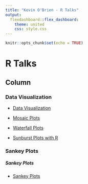 ```yaml
---
title: "Kevin O'Brien - R Talks"
output: 
  flexdashboard::flex_dashboard:
    theme: united
    css: style.css
---
```


```r
knitr::opts_chunk$set(echo = TRUE)

```

R Talks 
=====================

Column {.tabset}
--------------


### Data Visualization



* <a href="visualization/index.html">Data Visualization</a>

* <a href="ggmosaic/ggmosaic-example.html">Mosaic Plots</a>


* <a href="waterfall-plots/waterfall-plots.html">Waterfall Plots</a>

* <a href="sunburstr/sunburstr.html">Sunburst Plots with R</a>


### Sankey Plots


<h5> Sankey Plots</h5>


* <a href="sankey-plots/plotly-sankey.html">Sankey Plots</a>